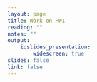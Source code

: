 ```yaml
---
layout: page
title: Work on HW1
reading: ""
notes: ""
output:
    ioslides_presentation:
        widescreen: true
slides: false
link: false
---
```

